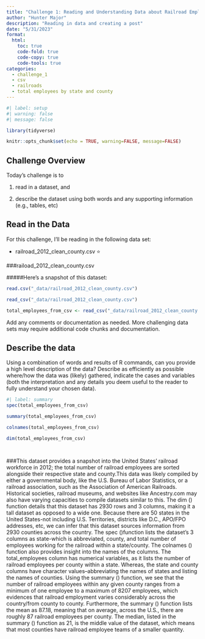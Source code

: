 ```yaml
---
title: "Challenge 1: Reading and Understanding Data about Railroad Employees Across States & Counties"
author: "Hunter Major"
description: "Reading in data and creating a post"
date: "5/31/2023"
format:
  html:
    toc: true
    code-fold: true
    code-copy: true
    code-tools: true
categories:
  - challenge_1
  - csv
  - railroads
  - total employees by state and county
---
```


```r
#| label: setup
#| warning: false
#| message: false

library(tidyverse)

knitr::opts_chunk$set(echo = TRUE, warning=FALSE, message=FALSE)
```

## Challenge Overview

Today's challenge is to

1)  read in a dataset, and

2)  describe the dataset using both words and any supporting information (e.g., tables, etc)

## Read in the Data

For this challenge, I'll be reading in the following data set:

-   railroad_2012_clean_county.csv ⭐


###raiload_2012_clean_county.csv

#####Here's a snapshot of this dataset:
```r
read.csv("_data/railroad_2012_clean_county.csv")

read_csv("_data/railroad_2012_clean_county.csv")

total_employees_from_csv <- read_csv("_data/railroad_2012_clean_county.csv")

```

Add any comments or documentation as needed. More challenging data sets may require additional code chunks and documentation.

## Describe the data

Using a combination of words and results of R commands, can you provide a high level description of the data? Describe as efficiently as possible where/how the data was (likely) gathered, indicate the cases and variables (both the interpretation and any details you deem useful to the reader to fully understand your chosen data).

```r
#| label: summary
spec(total_employees_from_csv)

summary(total_employees_from_csv)

colnames(total_employees_from_csv)

dim(total_employees_from_csv)




```
###This dataset provides a snapshot into the United States' railroad workforce in 2012; the total number of railroad employees are sorted alongside their respective state and county.This data was likely compiled by either a governmental body, like the U.S. Bureau of Labor Statistics, or a railroad association, such as the Association of American Railroads. Historical societies, railroad museums, and websites like Ancestry.com may also have varying capacities to compile datasets similar to this. The dim () function details that this dataset has 2930 rows and 3 columns, making it a tall dataset as opposed to a wide one. Because there are 50 states in the United States-not including U.S. Territories, districts like D.C., APO/FPO addresses, etc, we can infer that this dataset sources information from 2930 counties across the country. The spec ()function lists the dataset's 3 columns as state-which is abbreviated, county, and total number of employees working for the railroad within a state/county. The colnames () function also provides insight into the names of the columns. The total_employees column has numerical variables, as it lists the number of railroad employees per county within a state. Whereas, the state and county columns have character values--abbreviating the names of states and listing the names of counties. Using the summary () function, we see that the number of railroad employees within any given county ranges from a minimum of one employee to a maximum of 8207 employees, which evidences that railroad employment varies considerably across the country/from county to county. Furthermore, the summary () function lists the mean as 87.18, meaning that on average, across the U.S., there are roughly 87 railroad employees per county. The median, listed in the summary () function as 21, is the middle value of the dataset, which means that most counties have railroad employee teams of a smaller quantity.